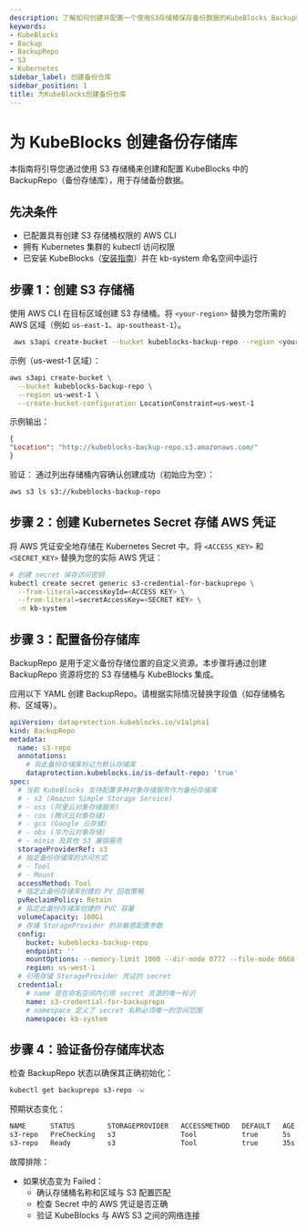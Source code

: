 ```yaml
---
description: 了解如何创建并配置一个使用S3存储桶保存备份数据的KubeBlocks BackupRepo。
keywords:
- KubeBlocks
- Backup
- BackupRepo
- S3
- Kubernetes
sidebar_label: 创建备份仓库
sidebar_position: 1
title: 为KubeBlocks创建备份仓库
---
```

# 为 KubeBlocks 创建备份存储库

本指南将引导您通过使用 S3 存储桶来创建和配置 KubeBlocks 中的 BackupRepo（备份存储库），用于存储备份数据。

## 先决条件
- 已配置具有创建 S3 存储桶权限的 AWS CLI
- 拥有 Kubernetes 集群的 kubectl 访问权限
- 已安装 KubeBlocks（[安装指南](../user_docs/overview/install-kubeblocks)）并在 kb-system 命名空间中运行

## 步骤 1：创建 S3 存储桶

使用 AWS CLI 在目标区域创建 S3 存储桶。将 `<your-region>` 替换为您所需的 AWS 区域（例如 `us-east-1`、`ap-southeast-1`）。

```bash
 aws s3api create-bucket --bucket kubeblocks-backup-repo --region <your-region> --create-bucket-configuration LocationConstraint=<your-region>
```

示例（us-west-1 区域）：
```bash
aws s3api create-bucket \
  --bucket kubeblocks-backup-repo \
  --region us-west-1 \
  --create-bucket-configuration LocationConstraint=us-west-1
```

示例输出：

```json
{
"Location": "http://kubeblocks-backup-repo.s3.amazonaws.com/"
}
```

验证：
通过列出存储桶内容确认创建成功（初始应为空）：

```bash
aws s3 ls s3://kubeblocks-backup-repo
```

## 步骤 2：创建 Kubernetes Secret 存储 AWS 凭证

将 AWS 凭证安全地存储在 Kubernetes Secret 中。将 `<ACCESS_KEY>` 和 `<SECRET_KEY>` 替换为您的实际 AWS 凭证：

```bash
# 创建 secret 保存访问密钥
kubectl create secret generic s3-credential-for-backuprepo \
  --from-literal=accessKeyId=<ACCESS KEY> \
  --from-literal=secretAccessKey=<SECRET KEY> \
  -n kb-system
```

## 步骤 3：配置备份存储库

BackupRepo 是用于定义备份存储位置的自定义资源。本步骤将通过创建 BackupRepo 资源将您的 S3 存储桶与 KubeBlocks 集成。

应用以下 YAML 创建 BackupRepo。请根据实际情况替换字段值（如存储桶名称、区域等）。

```yaml
apiVersion: dataprotection.kubeblocks.io/v1alpha1
kind: BackupRepo
metadata:
  name: s3-repo
  annotations:
    # 将此备份存储库标记为默认存储库
    dataprotection.kubeblocks.io/is-default-repo: 'true'
spec:
  # 当前 KubeBlocks 支持配置多种对象存储服务作为备份存储库
  # - s3 (Amazon Simple Storage Service)
  # - oss (阿里云对象存储服务)
  # - cos (腾讯云对象存储)
  # - gcs (Google 云存储)
  # - obs (华为云对象存储)
  # - minio 及其他 S3 兼容服务
  storageProviderRef: s3
  # 指定备份存储库的访问方式
  # - Tool
  # - Mount
  accessMethod: Tool
  # 指定此备份存储库创建的 PV 回收策略
  pvReclaimPolicy: Retain
  # 指定此备份存储库创建的 PVC 容量
  volumeCapacity: 100Gi
  # 存储 StorageProvider 的非敏感配置参数
  config:
    bucket: kubeblocks-backup-repo
    endpoint: ''
    mountOptions: --memory-limit 1000 --dir-mode 0777 --file-mode 0666
    region: us-west-1
  # 引用存储 StorageProvider 凭证的 secret
  credential:
    # name 是在命名空间内引用 secret 资源的唯一标识
    name: s3-credential-for-backuprepo
    # namespace 定义了 secret 名称必须唯一的空间范围
    namespace: kb-system
```

## 步骤 4：验证备份存储库状态

检查 BackupRepo 状态以确保其正确初始化：

```bash
kubectl get backuprepo s3-repo -w
```

预期状态变化：
```bash
NAME      STATUS        STORAGEPROVIDER   ACCESSMETHOD   DEFAULT   AGE
s3-repo   PreChecking   s3                Tool           true      5s
s3-repo   Ready         s3                Tool           true      35s
```

故障排除：
 - 如果状态变为 Failed：
   - 确认存储桶名称和区域与 S3 配置匹配
   - 检查 Secret 中的 AWS 凭证是否正确
   - 验证 KubeBlocks 与 AWS S3 之间的网络连接
